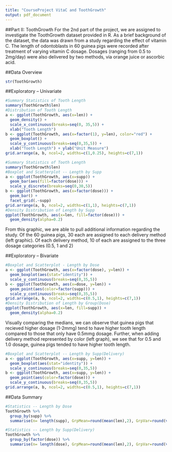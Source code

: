 ```yaml
---
title: "CourseProject VitaC and ToothGrowth"
output: pdf_document
---
```


##Part II: ToothGrowth
For the 2nd part of the project, we are assigned to investigate the ToothGrowth dataset provided in R. As a brief background of the dataset, the data was drawn from a study regarding the effect of vitamin C. The length of odontoblasts in 60 guinea pigs were recorded after treatment of varying vitamin C dosage. Dosages (ranging from 0.5 to 2mg/day) were also delivered by two methods, via orange juice or ascorbic acid.

##Data Overview
```r
str(ToothGrowth)
```

##Exploratory -- Univariate

```r
#Summary Statistics of Tooth Length
summary(ToothGrowth$len)
#Distribution of Tooth Length
a <- ggplot(ToothGrowth, aes(x=len)) +
  geom_density() +
  scale_x_continuous(breaks=seq(0, 35,5)) +
  xlab("Tooth Length")
b <- ggplot(ToothGrowth, aes(x=factor(1), y=len), color="red") +
  geom_boxplot() +
  scale_y_continuous(breaks=seq(0,35,5)) +
  xlab("Tooth Length") + ylab("Unit Measure")
grid.arrange(a, b, ncol=2, widths=c(1,0.25), heights=c(7,1))
```

```r
#Summary Statistics of Tooth Length
summary(ToothGrowth$len)
#Boxplot and Scatterplot -- Length by Supp
a <- ggplot(ToothGrowth, aes(x=supp)) +
  geom_bar(aes(fill=factor(dose))) +
  scale_y_discrete(breaks=seq(0,30,5))
b <- ggplot(ToothGrowth, aes(x=factor(dose))) +
  geom_bar() +
  facet_grid(.~supp)
grid.arrange(a, b, ncol=2, widths=c(1,1), heights=c(7,1))
#Density Distribution of Length by Supp
ggplot(ToothGrowth, aes(x=len, fill=factor(dose))) +
  geom_density(alpha=0.2)
```
From this graphic, we are able to pull additional information regarding the study. Of the 60 guinea pigs, 30 each are assigned to each delivery method (left graphic). Of each delivery method, 10 of each are assigned to the three dosage categories (0.5, 1 and 2)

##Exploratory -- Bivariate
```r
#Boxplot and Scatterplot - Length by Dose
a <- ggplot(ToothGrowth, aes(x=factor(dose), y=len)) +
  geom_boxplot(aes(stat="identity")) +
  scale_y_continuous(breaks=seq(0,35,5))
b <- ggplot(ToothGrowth, aes(x=dose, y=len)) +
  geom_point(aes(color=factor(supp))) +
  scale_y_continuous(breaks=seq(0,35,5))
grid.arrange(a, b, ncol=2, widths=c(0.5,1), heights=c(7,1))
#Density Distribution of Length by Group(Dose)
ggplot(ToothGrowth, aes(x=len, fill=supp)) +
  geom_density(alpha=0.2)
```
Visually comparing the medians, we can observe that guinea pigs that recieved higher dosage (1-2mmg) tend to have higher tooth length compared to those that only have 0.5mmg dosage. Further, when adding delivery method represented by color (left graph), we see that for 0.5 and 1.0 dosage, guinea pigs tended to have higher tooth length.

```r
#Boxplot and Scatterplot -- Length by Supp(Delivery)
a <- ggplot(ToothGrowth, aes(x=supp, y=len)) +
  geom_boxplot(aes(stat="identity")) +
  scale_y_continuous(breaks=seq(0,35,5))
b <- ggplot(ToothGrowth, aes(x=supp, y=len)) +
  geom_point(aes(color=factor(dose))) +
  scale_y_continuous(breaks=seq(0,35,5))
grid.arrange(a, b, ncol=2, widths=c(0.5,1), heights=c(7,1))
```

##Data Summary
```r
#Statistics -- Length by Dose
ToothGrowth %>% 
  group_by(supp) %>% 
  summarise(n= length(supp), GrpMean=round(mean(len),2), GrpVar=round(var(len),2), GrpSD=round(sd(len),2))
```


```r
#Statistics -- Length by Supp(Delivery)
ToothGrowth %>% 
  group_by(factor(dose)) %>% 
  summarise(n= length(dose), GrpMean=round(mean(len),2), GrpVar=round(var(len),2), GrpSD=round(sd(len),2))
```
